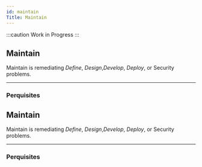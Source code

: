 ```yaml
---
id: maintain
Title: Maintain
---
```


:::caution Work in Progress
:::

## Maintain

Maintain is remediating *Define*, *Design*,*Develop*, *Deploy*, or Security problems.

---

### Perquisites


## Maintain

Maintain is remediating *Define*, *Design*,*Develop*, *Deploy*, or Security problems.

---

### Perquisites
